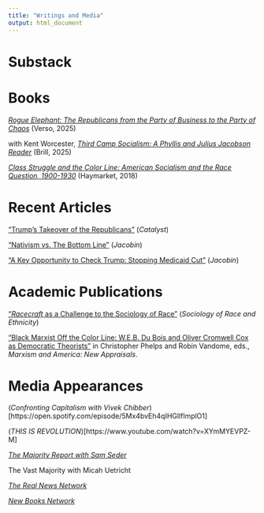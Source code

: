 ```yaml
---
title: "Writings and Media"
output: html_document
---
```


# Substack

<div id="rss-feed"></div>

<script type="text/javascript">
  async function loadRSS() {
    const rss_url = 'https://paulheideman.substack.com/feed';
    const api_url = 'https://api.rss2json.com/v1/api.json?rss_url=' + encodeURIComponent(rss_url);

    try {
      const response = await fetch(api_url);
      const data = await response.json();

      let html = '<ul>';
      data.items.slice(0, 5).forEach(item => {
        html += `<li><a href="${item.link}" target="_blank">${item.title}</a></li>`;
      });
      html += '</ul>';
      document.getElementById('rss-feed').innerHTML = html;
    } catch (error) {
      document.getElementById('rss-feed').innerHTML = 'Unable to load feed.';
    }
  }

  loadRSS();
</script>

# Books

 [*Rogue Elephant: The Republicans from the Party of Business to the Party of Chaos*](https://www.versobooks.com/products/3071-rogue-elephant?srsltid=AfmBOopkwixwhTX2USNS5AEzmM2EuYpouSODgQcqpoSpuHgV9lhKyLgG) (Verso, 2025)
 
with Kent Worcester, [*Third Camp Socialism: A Phyllis and Julius Jacobson Reader*](https://brill.com/display/title/71849) (Brill, 2025)

[*Class Struggle and the Color Line: American Socialism and the Race Question, 1900-1930*](https://www.haymarketbooks.org/books/946-class-struggle-and-the-color-line) (Haymarket, 2018)

# Recent Articles

["Trump's Takeover of the Republicans"](https://catalyst-journal.com/2025/04/trumps-takeover-of-the-republicans) (*Catalyst*)

["Nativism vs. The Bottom Line"](https://jacobin.com/2025/09/nativism-vs-the-bottom-line) (*Jacobin*)

["A Key Opportunity to Check Trump: Stopping Medicaid Cut"](https://jacobin.com/2025/02/trump-medicaid-cuts-work-requirements) (*Jacobin*)


# Academic Publications

["*Racecraft* as a Challenge to the Sociology of Race"](https://journals.sagepub.com/doi/abs/10.1177/23326492221136164) (*Sociology of Race and Ethnicity*)

["Black Marxist Off the Color Line: W.E.B. Du Bois and Oliver Cromwell Cox as Democratic Theorists"](https://academic.oup.com/manchester-scholarship-online/book/42417/chapter-abstract/356653841?redirectedFrom=fulltext) in Christopher Phelps and Robin Vandome, eds., *Marxism and America: New Appraisals*.

# Media Appearances

(*Confronting Capitalism with Vivek Chibber*)[https://open.spotify.com/episode/5Mx4bvEh4qIHGllflmplO1]

(*THIS IS REVOLUTION*)[https://www.youtube.com/watch?v=XYmMYEVPZ-M]

[*The Majority Report with Sam Seder*](https://majorityreportradio.com/2016/08/31/831-paul-heideman-the-secret-history-of-the-modern-democratic-party)

The Vast Majority with Micah Uetricht

[*The Real News Network*](https://therealnews.com/biden-super-tuesday-win-michigan-bernie-ideas-voters-support)

[*New Books Network*](https://newbooksnetwork.com/class-struggle-and-the-color-line)
